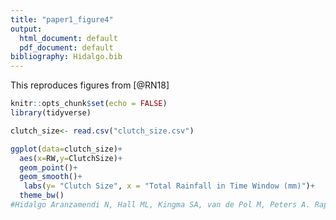 ```yaml
---
title: "paper1_figure4"
output:
  html_document: default
  pdf_document: default
bibliography: Hidalgo.bib
---
```


This reproduces figures from [@RN18]

```r
knitr::opts_chunk$set(echo = FALSE)
library(tidyverse)
```


```r
clutch_size<- read.csv("clutch_size.csv")
```

```r
ggplot(data=clutch_size)+
  aes(x=RW,y=ClutchSize)+
  geom_point()+
  geom_smooth()+
   labs(y= "Clutch Size", x = "Total Rainfall in Time Window (mm)")+
  theme_bw()
#Hidalgo Aranzamendi N, Hall ML, Kingma SA, van de Pol M, Peters A. Rapid plastic breeding response to rain matches peak prey abundance in a tropical savanna bird. J Anim Ecol. 2019;88:1799–1811. https://doi. org/10.1111/1365-2656.13068

```


